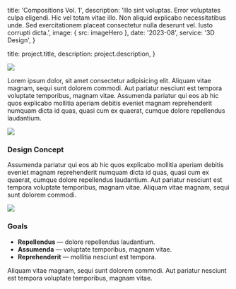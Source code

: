 
  title: 'Compositions Vol. 1',
  description:
    'Illo sint voluptas. Error voluptates culpa eligendi. Hic vel totam vitae illo. Non aliquid explicabo necessitatibus unde. Sed exercitationem placeat consectetur nulla deserunt vel. Iusto corrupti dicta.',
  image: { src: imageHero },
  date: '2023-08',
  service: '3D Design',
}

  title: project.title,
  description: project.description,
}

![](./hero.webp)

Lorem ipsum dolor, sit amet consectetur adipisicing elit. Aliquam vitae magnam, sequi sunt dolorem commodi. Aut pariatur nesciunt est tempora voluptate temporibus, magnam vitae. Assumenda pariatur qui eos ab hic quos explicabo mollitia aperiam debitis eveniet magnam reprehenderit numquam dicta id quas, quasi cum ex quaerat, cumque dolore repellendus laudantium.

![](./closeup-1.webp)

### Design Concept

Assumenda pariatur qui eos ab hic quos explicabo mollitia aperiam debitis eveniet magnam reprehenderit numquam dicta id quas, quasi cum ex quaerat, cumque dolore repellendus laudantium. Aut pariatur nesciunt est tempora voluptate temporibus, magnam vitae. Aliquam vitae magnam, sequi sunt dolorem commodi.

![](./closeup-2.webp)

### Goals

- **Repellendus** — dolore repellendus laudantium.
- **Assumenda** — voluptate temporibus, magnam vitae.
- **Reprehenderit** — mollitia nesciunt est tempora.

Aliquam vitae magnam, sequi sunt dolorem commodi. Aut pariatur nesciunt est tempora voluptate temporibus, magnam vitae.
